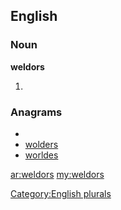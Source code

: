 ==English==

===Noun===
'''weldors'''

# {{plural of|[[weldor]]}}

===Anagrams===
* {{alphagram|delorsw}}
* [[wolders#English|wolders]]
* [[worldes#English|worldes]]

[[Category:English plurals]]

[[ar:weldors]]
[[my:weldors]]